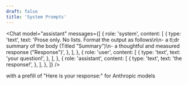 ```yaml
---
draft: false
title: 'System Prompts'
---
```



<Chat
  model="assistant"
  messages={[
    {
      role: 'system',
      content: [
        {
          type: 'text',
          text: 'Prose only. No lists. Format the output as follows\n\n- a tl;dr summary of the body (Titled "Summary")\n- a thoughtful and measured response ("Response")',
        },
      ],
    },
    {
      role: 'user',
      content: [
        {
          type: 'text',
          text: 'your question!',
        },
      ],
    },
    {
      role: 'assistant',
      content: [
        {
          type: 'text',
          text: 'the response!',
        },
      ],
    },
  ]}
/>

with a prefill of "Here is your response:" for Anthropic models

